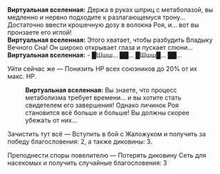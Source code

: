 {{Диалог Начало}}
:'''Виртуальная вселенная:''' Держа в руках шприц с метаболазой, вы медленно и нервно подходите к разлагающемуся трону... Достаточно ввести крошечную дозу в волокна Роя, и... вот вы пронзаете его иглой!
:'''Виртуальная вселенная:''' Этого хватает, чтобы разбудить Владыку Вечного Сна! Он широко открывает глаза и пускает слюни...
:'''Виртуальная вселенная:''' - █Шшш... ██... █Шшш█... ██...
:{{Диалог|Звезда}} Уйти сейчас же &mdash; Понизить НР всех союзников до 20% от их макс. НР.
::'''Виртуальная вселенная:''' Вы знаете, что процесс метаболизма требует времени... и вы хотите стать свидетелем его завершения! Однако личинок Роя становится всё больше и больше! Вы должны скорее убежать от них...
:{{Диалог|Звезда}} Зачистить тут всё &mdash; Вступить в бой с Жаложуком и получить за победу благословения: 2, а также диковины: 3.
:{{Диалог|Звезда}} Преподнести споры повелителю &mdash; Потерять диковину Сеть для насекомых и получить случайные благословения: 3
{{Диалог Конец}}